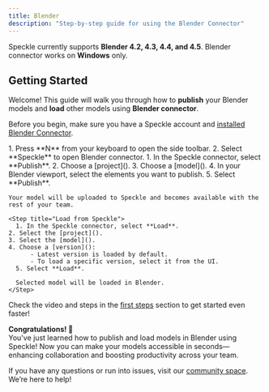 ```yaml
---
title: Blender  
description: "Step-by-step guide for using the Blender Connector"
---
```


<Info>Speckle currently supports **Blender 4.2, 4.3, 4.4, and 4.5**. Blender connector works on **Windows** only.</Info>

## Getting Started

Welcome! This guide will walk you through how to **publish** your Blender models and **load** other models using **Blender connector**.

<Note> Before you begin, make sure you have a Speckle account and [installed Blender Connector](http://localhost:3000/connectors/installation).</Note>

<Steps>
  <Step title="Open Blender connector">
    1. Press **N** from your keyboard to open the side toolbar.
    2. Select **Speckle** to open Blender connector.
  </Step>

  <Step title="Publish to Speckle">
    1. In the Speckle connector, select **Publish**.
    2. Choose a [project]().
    3. Choose a [model]().
    4. In your Blender viewport, select the elements you want to publish.
    5. Select **Publish**.
    
    Your model will be uploaded to Speckle and becomes available with the rest of your team.
  </Step>


    <Step title="Load from Speckle">
      1. In the Speckle connector, select **Load**.
    2. Select the [project]().
    3. Select the [model]().
    4. Choose a [version]():
          - Latest version is loaded by default.
          - To load a specific version, select it from the UI.
      5. Select **Load**.

      Selected model will be loaded in Blender.
    </Step>

</Steps>

<Tip> Check the video and steps in the [first steps](/get-started/quickstart.mdx) section to get started even faster!</Tip>

**Congratulations! 🥳**  
You've just learned how to publish and load models in Blender using Speckle! Now you can make your models accessible in seconds—enhancing collaboration and boosting productivity across your team.

<Info> If you have any questions or run into issues, visit our [community space](https://speckle.community/). We’re here to help!</Info>


<LearnMore />
